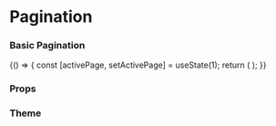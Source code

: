 
<Meta title="Core/Pagination" component={Pagination} />

# Pagination

### Basic Pagination

<Preview withToolbar>
    <Story name="Pagination">
        {() => {
            const [activePage, setActivePage] = useState(1);
            return (
                <Pagination
                    activePage={activePage}
                    totalItems={number('Total Items', 1000)}
                    itemsPerPage={number('Items per page', 20)}
                    hidePrevNextLinks={boolean('Hide Prev Next Links', false)}
                    onPageClick={setActivePage}
                />
            );
        }}
    </Story>
</Preview>

### Props

<Props of={Pagination} />

### Theme

<Props of={ThemeInterface} />
